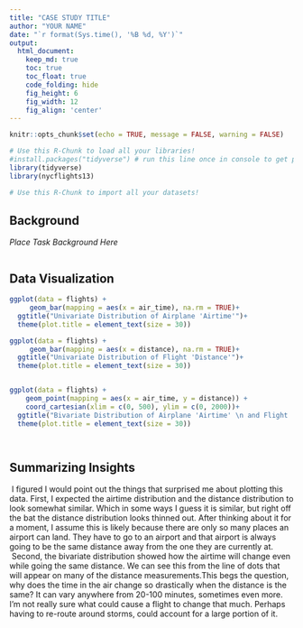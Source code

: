 ```yaml
---
title: "CASE STUDY TITLE"
author: "YOUR NAME"
date: "`r format(Sys.time(), '%B %d, %Y')`"
output:
  html_document:  
    keep_md: true
    toc: true
    toc_float: true
    code_folding: hide
    fig_height: 6
    fig_width: 12
    fig_align: 'center'
---
```


```r
knitr::opts_chunk$set(echo = TRUE, message = FALSE, warning = FALSE)
```

```r
# Use this R-Chunk to load all your libraries!
#install.packages("tidyverse") # run this line once in console to get package
library(tidyverse)
library(nycflights13)

```

```r
# Use this R-Chunk to import all your datasets!

```

## Background

_Place Task Background Here_



```r


```

## Data Visualization

```r


ggplot(data = flights) +
     geom_bar(mapping = aes(x = air_time), na.rm = TRUE)+
  ggtitle("Univariate Distribution of Airplane 'Airtime'")+
  theme(plot.title = element_text(size = 30))

ggplot(data = flights) +
     geom_bar(mapping = aes(x = distance), na.rm = TRUE)+
  ggtitle("Univariate Distribution of Flight 'Distance'")+
  theme(plot.title = element_text(size = 30))


ggplot(data = flights) +
    geom_point(mapping = aes(x = air_time, y = distance)) +
    coord_cartesian(xlim = c(0, 500), ylim = c(0, 2000))+
  ggtitle("Bivariate Distribution of Airplane 'Airtime' \n and Flight 'Distance'")+
  theme(plot.title = element_text(size = 30))




```

## Summarizing Insights

|  I figured I would point out the things that surprised me about plotting this data. First, I expected the airtime distribution and the distance distribution to look somewhat similar. Which in some ways I guess it is similar, but right off the bat the distance distribution looks thinned out. After thinking about it for a moment, I assume this is likely because there are only so many places an airport can land. They have to go to an airport and that airport is always going to be the same distance away from the one they are currently at. 
|  Second, the bivariate distribution showed how the airtime will change even while going the same distance. We can see this from the line of dots that will appear on many of the distance measurements.This begs the question, why does the time in the air change so drastically when the distance is the same? It can vary anywhere from 20-100 minutes, sometimes even more. I'm not really sure what could cause a flight to change that much. Perhaps having to re-route around storms, could account for a large portion of it.     
